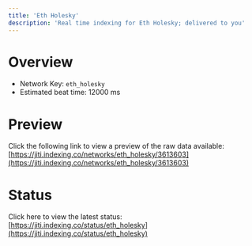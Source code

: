```yaml
---
title: 'Eth Holesky'
description: 'Real time indexing for Eth Holesky; delivered to you'
---
```


# Overview
- Network Key: `eth_holesky`
- Estimated beat time: 12000 ms

# Preview
Click the following link to view a preview of the raw data available: [https://jiti.indexing.co/networks/eth_holesky/3613603](https://jiti.indexing.co/networks/eth_holesky/3613603)

# Status
Click here to view the latest status: [https://jiti.indexing.co/status/eth_holesky](https://jiti.indexing.co/status/eth_holesky)
